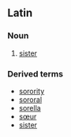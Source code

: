 ==Latin==
===Noun===

#[[sister]]

===Derived terms===
*[[sorority]]
*[[sororal]]
*[[sorella]]
*[[sœur]]
*[[sister]]